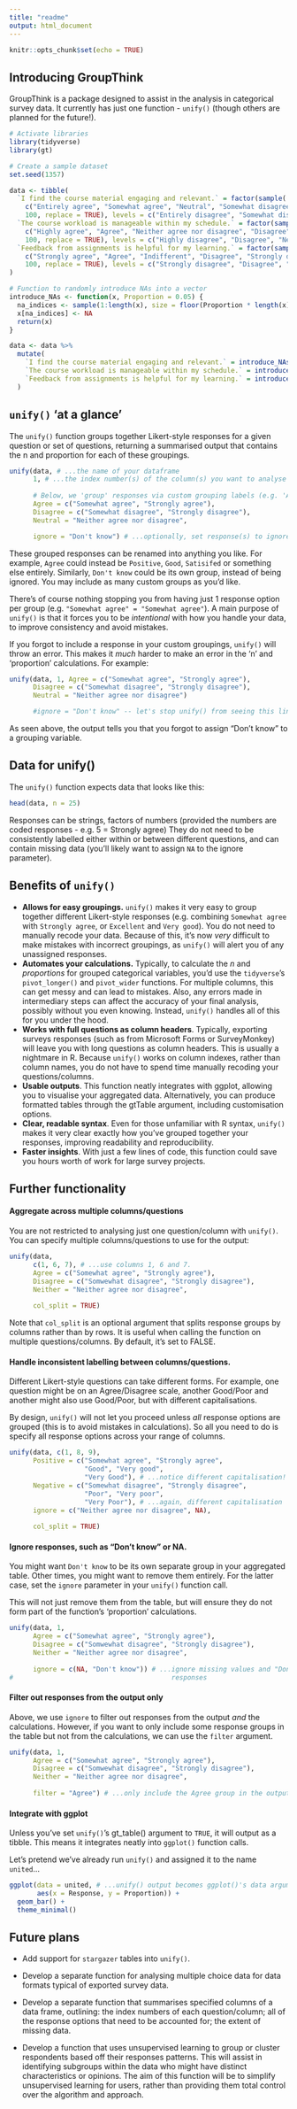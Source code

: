```yaml
---
title: "readme"
output: html_document
---
```


```r
knitr::opts_chunk$set(echo = TRUE)
```

## Introducing GroupThink

GroupThink is a package designed to assist in the analysis in categorical survey data. It currently has just one function - `unify()` (though others are planned for the future!).

```r
# Activate libraries
library(tidyverse)
library(gt)

# Create a sample dataset
set.seed(1357)

data <- tibble(
  `I find the course material engaging and relevant.` = factor(sample(
    c("Entirely agree", "Somewhat agree", "Neutral", "Somewhat disagree", "Entirely disagree", "Don't know"),
    100, replace = TRUE), levels = c("Entirely disagree", "Somewhat disagree", "Neutral", "Somewhat agree", "Entirely agree", "Don't know")),
  `The course workload is manageable within my schedule.` = factor(sample(
    c("Highly agree", "Agree", "Neither agree nor disagree", "Disagree", "Highly disagree", "Unsure"),
    100, replace = TRUE), levels = c("Highly disagree", "Disagree", "Neither agree nor disagree", "Agree", "Highly agree", "Unsure")),
  `Feedback from assignments is helpful for my learning.` = factor(sample(
    c("Strongly agree", "Agree", "Indifferent", "Disagree", "Strongly disagree", "No opinion"),
    100, replace = TRUE), levels = c("Strongly disagree", "Disagree", "Indifferent", "Agree", "Strongly agree", "No opinion"))
)

# Function to randomly introduce NAs into a vector
introduce_NAs <- function(x, Proportion = 0.05) {
  na_indices <- sample(1:length(x), size = floor(Proportion * length(x)), replace = FALSE)
  x[na_indices] <- NA
  return(x)
}

data <- data %>%
  mutate(
    `I find the course material engaging and relevant.` = introduce_NAs(`I find the course material engaging and relevant.`),
    `The course workload is manageable within my schedule.` = introduce_NAs(`The course workload is manageable within my schedule.`),
    `Feedback from assignments is helpful for my learning.` = introduce_NAs(`Feedback from assignments is helpful for my learning.`)
  )
```

## `unify()` 'at a glance'

The `unify()` function groups together Likert-style responses for a given question or set of questions, returning a summarised output that contains the n and proportion for each of these groupings.

```r
unify(data, # ...the name of your dataframe
      1, # ...the index number(s) of the column(s) you want to analyse
      
      # Below, we 'group' responses via custom grouping labels (e.g. 'Agree'):
      Agree = c("Somewhat agree", "Strongly agree"),
      Disagree = c("Somewhat disagree", "Strongly disagree"),
      Neutral = "Neither agree nor disagree",

      ignore = "Don't know") # ...optionally, set response(s) to ignore from calcs
```

These grouped responses can be renamed into anything you like. For example, `Agree` could instead be `Positive`, `Good`, `Satisifed` or something else entirely. Similarly, `Don't know` could be its own group, instead of being ignored. You may include as many custom groups as you'd like.

There's of course nothing stopping you from having just 1 response option per group (e.g. `"Somewhat agree" = "Somewhat agree"`). A main purpose of `unify()` is that it forces you to be *intentional* with how you handle your data, to improve consistency and avoid mistakes.

If you forgot to include a response in your custom groupings, `unify()` will throw an error. This makes it *much* harder to make an error in the 'n' and 'proportion' calculations. For example:

```r
unify(data, 1, Agree = c("Somewhat agree", "Strongly agree"),
      Disagree = c("Somewhat disagree", "Strongly disagree"),
      Neutral = "Neither agree nor disagree")

      #ignore = "Don't know" -- let's stop unify() from seeing this line
```

As seen above, the output tells you that you forgot to assign "Don't know" to a grouping variable.

## Data for unify()

The `unify()` function expects data that looks like this:

```r
head(data, n = 25)
```

Responses can be strings, factors of numbers (provided the numbers are coded responses - e.g. 5 = Strongly agree) They do not need to be consistently labelled either within or between different questions, and can contain missing data (you'll likely want to assign `NA` to the ignore parameter).

## Benefits of `unify()`

-   **Allows for easy groupings.** `unify()` makes it very easy to group together different Likert-style responses (e.g. combining `Somewhat agree` with `Strongly agree`, or `Excellent` and `Very good`). You do not need to manually recode your data. Because of this, it's now *very* difficult to make mistakes with incorrect groupings, as `unify()` will alert you of any unassigned responses.
-   **Automates your calculations.** Typically, to calculate the *n* and *proportions* for grouped categorical variables, you'd use the `tidyverse`'s `pivot_longer()` and `pivot_wider` functions. For multiple columns, this can get messy and can lead to mistakes. Also, any errors made in intermediary steps can affect the accuracy of your final analysis, possibly without you even knowing. Instead, `unify()` handles all of this for you under the hood.
-   **Works with full questions as column headers**. Typically, exporting surveys responses (such as from Microsoft Forms or SurveyMonkey) will leave you with long questions as column headers. This is usually a nightmare in R. Because `unify()` works on column indexes, rather than column names, you do not have to spend time manually recoding your questions/columns.
-   **Usable outputs**. This function neatly integrates with ggplot, allowing you to visualise your aggregated data. Alternatively, you can produce formatted tables through the gtTable argument, including customisation options. 
-   **Clear, readable syntax**. Even for those unfamiliar with R syntax, `unify()` makes it very clear exactly how you've grouped together your responses, improving readability and reproducibility.
-   **Faster insights**. With just a few lines of code, this function could save you hours worth of work for large survey projects.


## Further functionality

#### Aggregate across multiple columns/questions

You are not restricted to analysing just one question/column with `unify()`. You can specify multiple columns/questions to use for the output:

```r
unify(data,
      c(1, 6, 7), # ...use columns 1, 6 and 7.
      Agree = c("Somewhat agree", "Strongly agree"),
      Disagree = c("Somwewhat disagree", "Strongly disagree"),
      Neither = "Neither agree nor disagree",
      
      col_split = TRUE)
```


Note that `col_split` is an optional argument that splits response groups by columns rather than by rows. It is useful when calling the function on multiple questions/columns. By default, it's set to FALSE.


#### Handle inconsistent labelling between columns/questions.

Different Likert-style questions can take different forms. For example, one question might be on an Agree/Disagree scale, another Good/Poor and another might also use Good/Poor, but with different capitalisations.

By design, `unify()` will not let you proceed unless *all* response options are grouped (this is to avoid mistakes in calculations). So all you need to do is specify all response options across your range of columns.

```r
unify(data, c(1, 8, 9),
      Positive = c("Somewhat agree", "Strongly agree",
                   "Good", "Very good",
                   "Very Good"), # ...notice different capitalisation!
      Negative = c("Somewhat disagree", "Strongly disagree",
                   "Poor", "Very poor",
                   "Very Poor"), # ...again, different capitalisation
      ignore = c("Neither agree nor disagree", NA),
      
      col_split = TRUE)
```

#### Ignore responses, such as "Don't know" or NA.

You might want `Don't know` to be its own separate group in your aggregated table. Other times, you might want to remove them entirely. For the latter case, set the `ignore` parameter in your `unify()` function call.

This will not just remove them from the table, but will ensure they do not form part of the function's 'proportion' calculations.

```r
unify(data, 1,
      Agree = c("Somewhat agree", "Strongly agree"),
      Disagree = c("Somwewhat disagree", "Strongly disagree"),
      Neither = "Neither agree nor disagree",
      
      ignore = c(NA, "Don't know")) # ...ignore missing values and "Don't know"
#                                        responses
```

#### Filter out responses from the output only

Above, we use `ignore` to filter out responses from the output *and* the calculations. However, if you want to only include some response groups in the table but not from the calculations, we can use the `filter` argument.

```r
unify(data, 1,
      Agree = c("Somewhat agree", "Strongly agree"),
      Disagree = c("Somwewhat disagree", "Strongly disagree"),
      Neither = "Neither agree nor disagree",
      
      filter = "Agree") # ...only include the Agree group in the output
```

#### Integrate with ggplot

Unless you've set `unify()`'s gt_table() argument to `TRUE`, it will output as a tibble. This means it integrates neatly into `ggplot()` function calls. 

Let's pretend we've already run `unify()` and assigned it to the name `united`...

```r
ggplot(data = united, # ...unify() output becomes ggplot()'s data argument
       aes(x = Response, y = Proportion)) +
  geom_bar() +
  theme_minimal()
```


## Future plans

-   Add support for `stargazer` tables into `unify()`.

-   Develop a separate function for analysing multiple choice data for data formats typical of exported survey data.

-   Develop a separate function that summarises specified columns of a data frame, outlining: the index numbers of each question/column; all of the response options that need to be accounted for; the extent of missing data.

-   Develop a function that uses unsupervised learning to group or cluster respondents based off their responses patterns. This will assist in identifying subgroups within the data who might have distinct characteristics or opinions. The aim of this function will be to simplify unsupervised learning for users, rather than providing them total control over the algorithm and approach.
